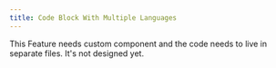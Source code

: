 ```yaml
---
title: Code Block With Multiple Languages
---
```


This Feature needs custom component and the code needs to live in separate files.
It's not designed yet.
